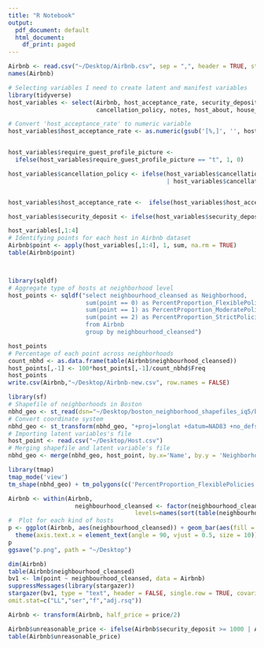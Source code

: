 ```yaml
---
title: "R Notebook"
output:
  pdf_document: default
  html_document:
    df_print: paged
---
```



```r
Airbnb <- read.csv("~/Desktop/Airbnb.csv", sep = ",", header = TRUE, stringsAsFactors=FALSE)
names(Airbnb)

# Selecting variables I need to create latent and manifest variables
library(tidyverse)
host_variables <- select(Airbnb, host_acceptance_rate, security_deposit, require_guest_profile_picture, 
                         cancellation_policy, notes, host_about, house_rules, access, neighbourhood_cleansed)

# Convert 'host_acceptance_rate' to numeric variable
host_variables$host_acceptance_rate <- as.numeric(gsub('[%,]', '', host_variables$host_acceptance_rate))


host_variables$require_guest_profile_picture <- 
  ifelse(host_variables$require_guest_profile_picture == "t", 1, 0)

host_variables$cancellation_policy <- ifelse(host_variables$cancellation_policy == "super_strict_60" 
                                             | host_variables$cancellation_policy == "super_strict_30", 1, 0)


host_variables$host_acceptance_rate <-  ifelse(host_variables$host_acceptance_rate >= 85, 0, 1)

host_variables$security_deposit <- ifelse(host_variables$security_deposit >= 1000, 1, 0)

host_variables[,1:4]
# Identifying points for each host in Airbnb dataset
Airbnb$point <- apply(host_variables[,1:4], 1, sum, na.rm = TRUE)
table(Airbnb$point)



library(sqldf)
# Aggregate type of hosts at neighborhood level
host_points <- sqldf("select neighbourhood_cleansed as Neighborhood,
                      sum(point == 0) as PercentProportion_FlexiblePolicies,
                      sum(point == 1) as PercentProportion_ModeratePolicies,
                      sum(point == 2) as PercentProportion_StrictPolicies
                      from Airbnb
                      group by neighbourhood_cleansed")

host_points
# Percentage of each point across neighborhoods
count_nbhd <- as.data.frame(table(Airbnb$neighbourhood_cleansed))
host_points[,-1] <- 100*host_points[,-1]/count_nbhd$Freq
host_points
write.csv(Airbnb,"~/Desktop/Airbnb-new.csv", row.names = FALSE)
```

```r
library(sf)
# Shapefile of neighborhoods in Boston
nbhd_geo <- st_read(dsn="~/Desktop/boston_neighborhood_shapefiles_iq5/boston_neighborhood_shapefiles_iq5.shp")
# Convert coordinate system
nbhd_geo <- st_transform(nbhd_geo, "+proj=longlat +datum=NAD83 +no_defs")
# Importing latent variables's file
host_point <- read.csv("~/Desktop/Host.csv")
# Merging shapefile and latent variable's file
nbhd_geo <- merge(nbhd_geo, host_point, by.x='Name', by.y = 'Neighborhood',all.x=TRUE)

library(tmap)
tmap_mode('view')
tm_shape(nbhd_geo) + tm_polygons(c('PercentProportion_FlexiblePolicies', 'PercentProportion_ModeratePolicies', 'PercentProportion_StrictPolicies') , palette=list("seq", "Reds", "Purples"), style = "jenks") +  tm_facets(nrow=1,ncol=2)  + tm_view(alpha = 0.85,view.legend.position = c("right", "bottom")) + tm_layout(title = c("Flexible Host", "Moderate Host", "Strict Host"))
```

```r
Airbnb <- within(Airbnb, 
                   neighbourhood_cleansed <- factor(neighbourhood_cleansed, 
                                    levels=names(sort(table(neighbourhood_cleansed)))))
#  Plot for each kind of hosts
p <- ggplot(Airbnb, aes(neighbourhood_cleansed)) + geom_bar(aes(fill = as.factor(point))) + theme_bw() +
  theme(axis.text.x = element_text(angle = 90, vjust = 0.5, size = 10))  + scale_fill_discrete(name = "Host's Policies", labels = c("Flexible", "Moderate", "Strict")) + xlab('Neighborhoods') + ggtitle("Host's Policies")
p 
ggsave("p.png", path = "~/Desktop")
```

```r
dim(Airbnb)
table(Airbnb$neighbourhood_cleansed)
bv1 <- lm(point ~ neighbourhood_cleansed, data = Airbnb)
suppressMessages(library(stargazer)) 
stargazer(bv1, type = "text", header = FALSE, single.row = TRUE, covariate.labels = c("Back Bay", "Bay Village",  "Beacon Hill" , "Brighton", "Charlestown", "Chinatown", "Dorchester", "Downtown", "East Boston", "Fenway",  "Hyde Park", "Jamaica Plain", "Leather District", "Longwood Medical Area",  "Mattapan", "Mission Hill","North End", "Roslindale", "Roxbury", "South Boston", "South Boston  Waterfront", "South End", "West End", "West Roxbury"),
omit.stat=c("LL","ser","f","adj.rsq"))


```

```r
Airbnb <- transform(Airbnb, half_price = price/2)

Airbnb$unreasonable_price <- ifelse(Airbnb$security_deposit >= 1000 | Airbnb$cleaning_fee >= Airbnb$price | Airbnb$extra_people >= Airbnb$half_price, 1, 0)
table(Airbnb$unreasonable_price)




```

